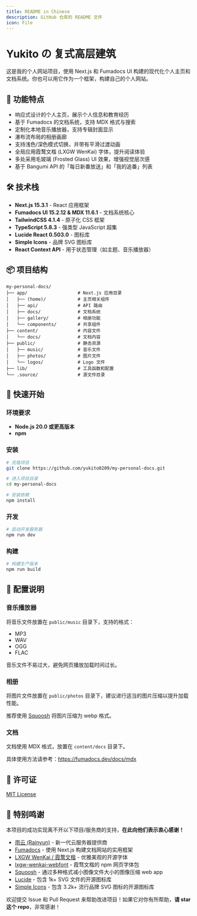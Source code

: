 ```yaml
---
title: README in Chinese
description: GitHub 仓库的 README 文件
icon: File
---
```


# Yukito の 复式高层建筑

这是我的个人网站项目，使用 Next.js 和 Fumadocs UI 构建的现代化个人主页和文档系统。你也可以用它作为一个框架，构建自己的个人网站。

## 🌟 功能特点

- 响应式设计的个人主页，展示个人信息和教育经历
- 基于 Fumadocs 的文档系统，支持 MDX 格式与搜索
- 定制化本地音乐播放器，支持专辑封面显示
- 瀑布流布局的相册画廊
- 支持浅色/深色模式切换，并带有平滑过渡动画
- 全局应用霞鹜文楷 (LXGW WenKai) 字体，提升阅读体验
- 多处采用毛玻璃 (Frosted Glass) UI 效果，增强视觉层次感
- 基于 Bangumi API 的「每日新番放送」和「我的追番」列表

## 🛠️ 技术栈

- **Next.js 15.3.1** - React 应用框架
- **Fumadocs UI 15.2.12 & MDX 11.6.1** - 文档系统核心
- **TailwindCSS 4.1.4** - 原子化 CSS 框架
- **TypeScript 5.8.3** - 强类型 JavaScript 超集
- **Lucide React 0.503.0** - 图标库
- **Simple Icons** - 品牌 SVG 图标库
- **React Context API** - 用于状态管理（如主题、音乐播放器）

## 📦 项目结构

```
my-personal-docs/
├── app/                   # Next.js 应用目录
│   ├── (home)/            # 主页相关组件
│   ├── api/               # API 路由
│   ├── docs/              # 文档系统
│   ├── gallery/           # 相册功能
│   └── components/        # 共享组件
├── content/               # 内容文件
│   └── docs/              # 文档内容
├── public/                # 静态资源
│   ├── music/             # 音乐文件
│   ├── photos/            # 图片文件
│   └── logos/             # Logo 文件
├── lib/                   # 工具函数和配置
└── .source/               # 源文件目录
```

## 🚀 快速开始

### 环境要求

- **Node.js 20.0 或更高版本**
- **npm**

### 安装

```bash
# 克隆项目
git clone https://github.com/yukito0209/my-personal-docs.git

# 进入项目目录
cd my-personal-docs

# 安装依赖
npm install
```

### 开发

```bash
# 启动开发服务器
npm run dev
```

### 构建

```bash
# 构建生产版本
npm run build
```

## 🔧 配置说明

### 音乐播放器

将音乐文件放置在 `public/music` 目录下，支持的格式：
- MP3
- WAV
- OGG
- FLAC

音乐文件不易过大，避免网页播放加载时间过长。

### 相册

将图片文件放置在 `public/photos` 目录下，建议进行适当的图片压缩以提升加载性能。

推荐使用 [Squoosh](https://squoosh.app/) 将图片压缩为 webp 格式。

### 文档

文档使用 MDX 格式，放置在 `content/docs` 目录下。

具体使用方法请参考：https://fumadocs.dev/docs/mdx

## 📄 许可证

[MIT License](https://github.com/yukito0209/my-personal-docs/blob/master/LICENSE)

## 🤝 特别鸣谢

本项目的成功实现离不开以下项目/服务商的支持，**在此向他们表示衷心感谢！**

- [雨云 (Rainyun)](https://www.rainyun.com/YUKITO_) - 新一代云服务器提供商
- [Fumadocs](https://github.com/fuma-nama/fumadocs) - 使用 Next.js 构建文档网站的实用框架
- [LXGW WenKai / 霞鹜文楷](https://github.com/lxgw/LxgwWenKai) - 优雅美观的开源字体
- [lxgw-wenkai-webfont](https://github.com/chawyehsu/lxgw-wenkai-webfont) - 霞骛文楷的 npm 网页字体包
- [Squoosh](https://github.com/GoogleChromeLabs/squoosh?tab=readme-ov-file) - 通过多种格式减小图像文件大小的图像压缩 web app
- [Lucide](https://github.com/lucide-icons/lucide) - 包含 1k+ SVG 文件的开源图标库
- [Simple Icons](https://github.com/simple-icons/simple-icons) - 包含 3.2k+ 流行品牌 SVG 图标的开源图标库

欢迎提交 Issue 和 Pull Request 来帮助改进项目！如果它对你有所帮助，**请 star 这个 repo**，非常感谢！

